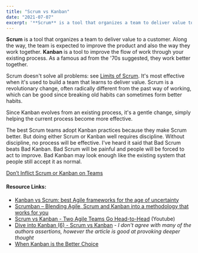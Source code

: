 ```yaml
---
title: "Scrum vs Kanban"
date: "2021-07-07"
excerpt: '**Scrum** is a tool that organizes a team to deliver value to a customer. Along the way,'
---
```


**Scrum** is a tool that organizes a team to deliver value to a customer. Along the way, the team is expected to improve the product and also the way they work together. **Kanban** is a tool to improve the flow of work through your existing process. As a famous ad from the '70s suggested, they work better together.

Scrum doesn't solve all problems: see [Limits of Scrum](/blog/what-are-the-limits-of-the-scrum-framework). It's most effective when it's used to build a team that learns to deliver value. Scrum is a revolutionary change, often radically different from the past way of working, which can be good since breaking old habits can sometimes form better habits.

Since Kanban evolves from an existing process, it's a gentle change, simply helping the current process become more effective.

The best Scrum teams adopt Kanban practices because they make Scrum better. But doing either Scrum or Kanban well requires discipline. Without discipline, no process will be effective. I've heard it said that Bad Scrum beats Bad Kanban. Bad Scrum will be painful and people will be forced to act to improve. Bad Kanban may look enough like the existing system that people still accept it as normal.

[Don’t Inflict Scrum or Kanban on Teams](/blog/dont-inflict-scrum-or-kanban-on-teams)

#### Resource Links:

- [Kanban vs Scrum: best Agile frameworks for the age of uncertainty](https://www.mindk.com/blog/kanban-vs-scrum/)
- [Scrumban – Blending Agile, Scrum and Kanban into a methodology that works for you](https://kanbanzone.com/2017/scrumban-blending-agile-scrum-kanban/)
- [Scrum vs Kanban - Two Agile Teams Go Head-to-Head](https://www.youtube.com/watch?v=HNd1_irOL5k) (Youtube)
- [Dive into Kanban (6) - Scrum vs Kanban](http://www.thinkingincrowd.me/2015/10/08/Dive-into-Kanban-6-Scrum-vs-Kanban/) - _I don't agree with many of the authors assertions, however the article is good at provoking deeper thought_
- [When Kanban is the Better Choice](https://www.mountaingoatsoftware.com/blog/when-kanban-is-the-better-choice)
